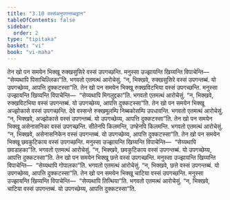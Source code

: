 ```yaml
---
title: "3.10 वस्संअनुपगन्तब्बट्ठान"
tableOfContents: false
sidebar:
  order: 2
type: "tipitaka"
basket: "vi"
book: "vi-maha"
---
```



<DynamicBreadcrumb />

<Division number="204" book="vi-maha">

<Paragraph number="909" book="vi-maha">
तेन खो पन समयेन भिक्खू रुक्खसुसिरे वस्सं उपगच्छन्ति. मनुस्सा उज्झायन्ति खिय्यन्ति विपाचेन्ति—  “सेय्यथापि पिसाचिल्लिका”ति. भगवतो एतमत्थं आरोचेसुं. “न, भिक्खवे, रुक्खसुसिरे वस्सं उपगन्तब्बं. यो उपगच्छेय्य, आपत्ति दुक्कटस्सा”ति.
</Paragraph>

<Paragraph number="910" book="vi-maha">
तेन खो पन समयेन भिक्खू रुक्खविटभिया वस्सं उपगच्छन्ति. मनुस्सा उज्झायन्ति खिय्यन्ति विपाचेन्ति—  “सेय्यथापि मिगलुद्दका”ति. भगवतो एतमत्थं आरोचेसुं. “न, भिक्खवे, रुक्खविटभिया वस्सं उपगन्तब्बं. यो उपगच्छेय्य, आपत्ति दुक्कटस्सा”ति.
</Paragraph>

<Paragraph number="911" book="vi-maha">
तेन खो पन समयेन भिक्खू अज्झोकासे वस्सं उपगच्छन्ति. देवे वस्सन्ते रुक्खमूलम्पि निब्बकोसम्पि उपधावन्ति. भगवतो एतमत्थं आरोचेसुं. “न, भिक्खवे, अज्झोकासे वस्सं उपगन्तब्बं. यो उपगच्छेय्य, आपत्ति दुक्कटस्सा”ति.
</Paragraph>

<Paragraph number="912" book="vi-maha">
तेन खो पन समयेन भिक्खू असेनासनिका वस्सं उपगच्छन्ति. सीतेनपि किलमन्ति, उण्हेनपि किलमन्ति. भगवतो एतमत्थं आरोचेसुं. “न, भिक्खवे, असेनासनिकेन वस्सं उपगन्तब्बं. यो उपगच्छेय्य, आपत्ति दुक्कटस्सा”ति.
</Paragraph>

<Paragraph number="913" book="vi-maha">
तेन खो पन समयेन भिक्खू छवकुटिकाय वस्सं उपगच्छन्ति. मनुस्सा उज्झायन्ति खिय्यन्ति विपाचेन्ति—  “सेय्यथापि छवडाहका”ति. भगवतो एतमत्थं आरोचेसुं. “न, भिक्खवे, छवकुटिकाय वस्सं उपगन्तब्बं. यो उपगच्छेय्य, आपत्ति दुक्कटस्सा”ति.
</Paragraph>

<Paragraph number="914" book="vi-maha">
तेन खो पन समयेन भिक्खू छत्ते वस्सं उपगच्छन्ति. मनुस्सा उज्झायन्ति खिय्यन्ति विपाचेन्ति—  “सेय्यथापि गोपालका”ति. भगवतो एतमत्थं आरोचेसुं. “न, भिक्खवे, छत्ते वस्सं उपगन्तब्बं. यो उपगच्छेय्य, आपत्ति दुक्कटस्सा”ति.
</Paragraph>

<Paragraph number="915" book="vi-maha">
तेन खो पन समयेन भिक्खू चाटिया वस्सं उपगच्छन्ति. मनुस्सा उज्झायन्ति खिय्यन्ति विपाचेन्ति—  “सेय्यथापि तित्थिया”ति. भगवतो एतमत्थं आरोचेसुं. “न, भिक्खवे, चाटिया वस्सं उपगन्तब्बं. यो उपगच्छेय्य, आपत्ति दुक्कटस्सा”ति.
</Paragraph>
</Division>